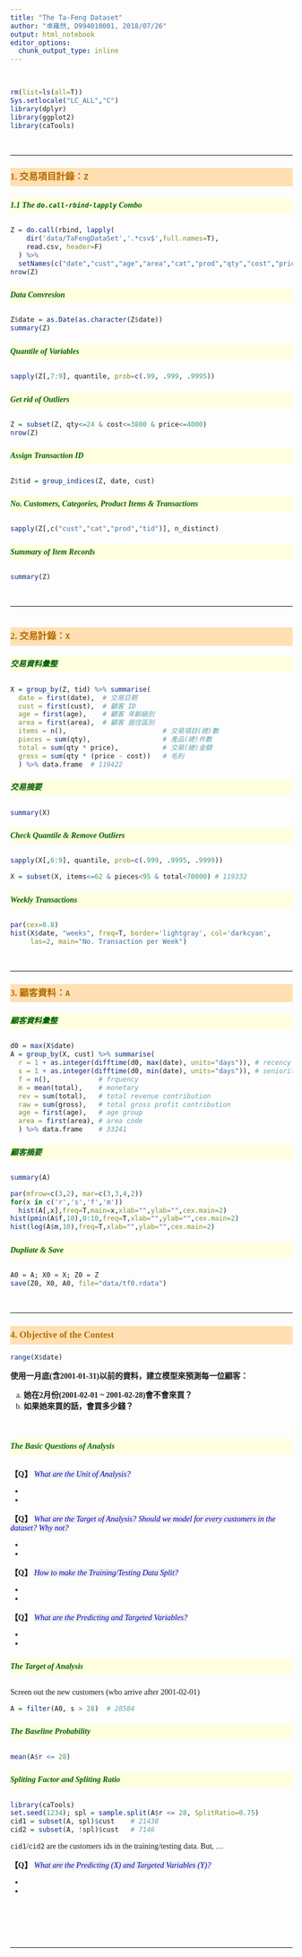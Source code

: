 ```yaml
---
title: "The Ta-Feng Dataset"
author: "卓雍然, D994010001, 2018/07/26"
output: html_notebook
editor_options: 
  chunk_output_type: inline
---
```


<br>

```r
rm(list=ls(all=T))
Sys.setlocale("LC_ALL","C")
library(dplyr)
library(ggplot2)
library(caTools)
```
<br><hr>

### 1. 交易項目計錄：`Z`

##### 1.1 The `do.call-rbind-lapply` Combo
```r
Z = do.call(rbind, lapply(
    dir('data/TaFengDataSet','.*csv$',full.names=T),
    read.csv, header=F) 
  ) %>% 
  setNames(c("date","cust","age","area","cat","prod","qty","cost","price"))
nrow(Z)
```

##### Data Convresion
```r
Z$date = as.Date(as.character(Z$date))
summary(Z)
```

##### Quantile of Variables
```r
sapply(Z[,7:9], quantile, prob=c(.99, .999, .9995))
```

##### Get rid of Outliers
```r
Z = subset(Z, qty<=24 & cost<=3800 & price<=4000) 
nrow(Z)  
```

##### Assign Transaction ID
```r
Z$tid = group_indices(Z, date, cust)
```

##### No. Customers, Categories, Product Items & Transactions
```r
sapply(Z[,c("cust","cat","prod","tid")], n_distinct)
```

##### Summary of Item Records
```r
summary(Z)
```
<br><hr>


```r

```


### 2. 交易計錄：`X`

##### 交易資料彙整
```r
X = group_by(Z, tid) %>% summarise(
  date = first(date),  # 交易日期
  cust = first(cust),  # 顧客 ID
  age = first(age),    # 顧客 年齡級別
  area = first(area),  # 顧客 居住區別
  items = n(),                        # 交易項目(總)數
  pieces = sum(qty),                  # 產品(總)件數
  total = sum(qty * price),           # 交易(總)金額
  gross = sum(qty * (price - cost))   # 毛利
  ) %>% data.frame  # 119422
```

##### 交易摘要
```r
summary(X)    
```

##### Check Quantile & Remove Outliers
```r
sapply(X[,6:9], quantile, prob=c(.999, .9995, .9999))
```

```r
X = subset(X, items<=62 & pieces<95 & total<70000) # 119332
```

##### Weekly Transactions
```r
par(cex=0.8)
hist(X$date, "weeks", freq=T, border='lightgray', col='darkcyan', 
     las=2, main="No. Transaction per Week")
```
<br><hr>



### 3. 顧客資料：`A`

##### 顧客資料彙整
```r
d0 = max(X$date)
A = group_by(X, cust) %>% summarise(
  r = 1 + as.integer(difftime(d0, max(date), units="days")), # recency
  s = 1 + as.integer(difftime(d0, min(date), units="days")), # seniority
  f = n(),            # frquency
  m = mean(total),    # monetary
  rev = sum(total),   # total revenue contribution
  raw = sum(gross),   # total gross profit contribution
  age = first(age),   # age group
  area = first(area), # area code
  ) %>% data.frame    # 33241
```

##### 顧客摘要
```r
summary(A) 
```

```r
par(mfrow=c(3,2), mar=c(3,3,4,2))
for(x in c('r','s','f','m')) 
  hist(A[,x],freq=T,main=x,xlab="",ylab="",cex.main=2)
hist(pmin(A$f,10),0:10,freq=T,xlab="",ylab="",cex.main=2)
hist(log(A$m,10),freq=T,xlab="",ylab="",cex.main=2)
```

##### Dupliate & Save
```r
A0 = A; X0 = X; Z0 = Z
save(Z0, X0, A0, file="data/tf0.rdata")
```
<br><hr>



### 4. Objective of the Contest 

```r
range(X$date)
```

**使用一月底(含2001-01-31)以前的資料，建立模型來預測每一位顧客：**

a. **她在2月份(2001-02-01 ~ 2001-02-28)會不會來買？**
b. **如果她來買的話，會買多少錢？**

<br>

##### The Basic Questions of Analysis

**【Q】** _What are the Unit of Analysis?_ 

+
+

**【Q】** _What are the Target of Analysis?_ 
_Should we model for every customers in the dataset?_ 
_Why not?_

+
+

**【Q】** _How to make the Training/Testing Data Split?_

+
+

**【Q】** _What are the Predicting and Targeted Variables?_

+
+

##### The Target of Analysis


Screen out the new customers (who arrive after 2001-02-01)
```r
A = filter(A0, s > 28)  # 28584
```

##### The Baseline Probability
```r
mean(A$r <= 28)
```

##### Spliting Factor and Spliting Ratio
```r
library(caTools)
set.seed(1234); spl = sample.split(A$r <= 28, SplitRatio=0.75)
cid1 = subset(A, spl)$cust    # 21438
cid2 = subset(A, !spl)$cust   # 7146
```
`cid1`/`cid2` are the customers ids in the training/testing data. But, ...

**【Q】** _What are the Predicting (X) and Targeted Variables (Y)?_

+
+

<br><br><br><br><hr><br><br><br>

<style>
.caption {
  color: #777;
  margin-top: 10px;
}
p code {
  white-space: inherit;
}
pre {
  word-break: normal;
  word-wrap: normal;
  line-height: 1;
}
pre code {
  white-space: inherit;
}
p,li {
  font-family: "Trebuchet MS", "微軟正黑體", "Microsoft JhengHei";
}

.r{
  line-height: 1.2;
}

title{
  color: #cc0000;
  font-family: "Trebuchet MS", "微軟正黑體", "Microsoft JhengHei";
}

body{
  font-family: "Trebuchet MS", "微軟正黑體", "Microsoft JhengHei";
}

h1,h2,h3,h4,h5{
  color: #008800;
  font-family: "Trebuchet MS", "微軟正黑體", "Microsoft JhengHei";
}

h3{
  color: #b36b00;
  background: #ffe0b3;
  line-height: 2;
  font-weight: bold;
}

h5{
  color: #006000;
  background: #ffffe0;
  line-height: 2;
  font-weight: bold;
}

em{
  color: #0000c0;
  background: #f0f0f0;
  }
</style>

